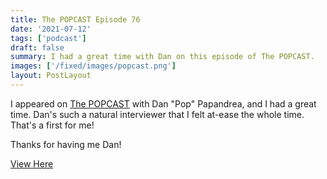 ```yaml
---
title: The POPCAST Episode 76
date: '2021-07-12'
tags: ['podcast']
draft: false
summary: I had a great time with Dan on this episode of The POPCAST.
images: ['/fixed/images/popcast.png']
layout: PostLayout
---
```


I appeared on [The POPCAST](https://popcast-d9f7b6dc.simplecast.com/) with Dan "Pop" Papandrea, and I had a great time. Dan's such a natural interviewer that I felt at-ease the whole time. That's a first for me!

Thanks for having me Dan!

[View Here](https://popcast-d9f7b6dc.simplecast.com/episodes/episode-76-go-roadhouse-with-microsofts-brian-ketelsen)
